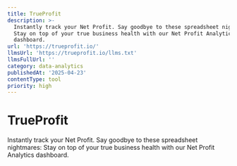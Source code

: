 ```yaml
---
title: TrueProfit
description: >-
  Instantly track your Net Profit. Say goodbye to these spreadsheet nightmares:
  Stay on top of your true business health with our Net Profit Analytics
  dashboard.
url: 'https://trueprofit.io/'
llmsUrl: 'https://trueprofit.io/llms.txt'
llmsFullUrl: ''
category: data-analytics
publishedAt: '2025-04-23'
contentType: tool
priority: high
---
```


# TrueProfit

Instantly track your Net Profit. Say goodbye to these spreadsheet nightmares: Stay on top of your true business health with our Net Profit Analytics dashboard.
